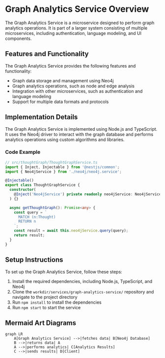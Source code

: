 # Graph Analytics Service Overview
The Graph Analytics Service is a microservice designed to perform graph analytics operations. It is part of a larger system consisting of multiple microservices, including authentication, language modeling, and UI components.

## Features and Functionality
The Graph Analytics Service provides the following features and functionality:
* Graph data storage and management using Neo4j
* Graph analytics operations, such as node and edge analysis
* Integration with other microservices, such as authentication and language modeling
* Support for multiple data formats and protocols

## Implementation Details
The Graph Analytics Service is implemented using Node.js and TypeScript. It uses the Neo4j driver to interact with the graph database and performs analytics operations using custom algorithms and libraries.

### Code Example
```typescript
// src/thoughtGraph/ThoughtGraphService.ts
import { Inject, Injectable } from '@nestjs/common';
import { Neo4jService } from './neo4j/neo4j.service';

@Injectable()
export class ThoughtGraphService {
  constructor(
    @Inject('Neo4jService') private readonly neo4jService: Neo4jService,
  ) {}

  async getThoughtGraph(): Promise<any> {
    const query = `
      MATCH (n:Thought)
      RETURN n
    `;
    const result = await this.neo4jService.query(query);
    return result;
  }
}
```

## Setup Instructions
To set up the Graph Analytics Service, follow these steps:
1. Install the required dependencies, including Node.js, TypeScript, and Neo4j
2. Clone the `workdir/services/graph-analytics-service/` repository and navigate to the project directory
3. Run `npm install` to install the dependencies
4. Run `npm start` to start the service

## Mermaid Art Diagrams
```mermaid
graph LR
    A[Graph Analytics Service] -->|fetches data| B[Neo4j Database]
    B -->|returns data| A
    A -->|performs analytics| C[Analytics Results]
    C -->|sends results| D[Client]
```